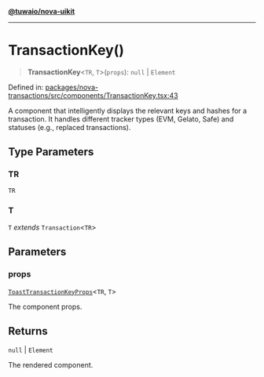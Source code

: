 [**@tuwaio/nova-uikit**](../../../README.md)

***

# TransactionKey()

> **TransactionKey**\<`TR`, `T`\>(`props`): `null` \| `Element`

Defined in: [packages/nova-transactions/src/components/TransactionKey.tsx:43](https://github.com/TuwaIO/nova-uikit/blob/9a26710ac8b30dc3dfd19fe675eade473607bcdf/packages/nova-transactions/src/components/TransactionKey.tsx#L43)

A component that intelligently displays the relevant keys and hashes for a transaction.
It handles different tracker types (EVM, Gelato, Safe) and statuses (e.g., replaced transactions).

## Type Parameters

### TR

`TR`

### T

`T` *extends* `Transaction`\<`TR`\>

## Parameters

### props

[`ToastTransactionKeyProps`](../interfaces/ToastTransactionKeyProps.md)\<`TR`, `T`\>

The component props.

## Returns

`null` \| `Element`

The rendered component.
